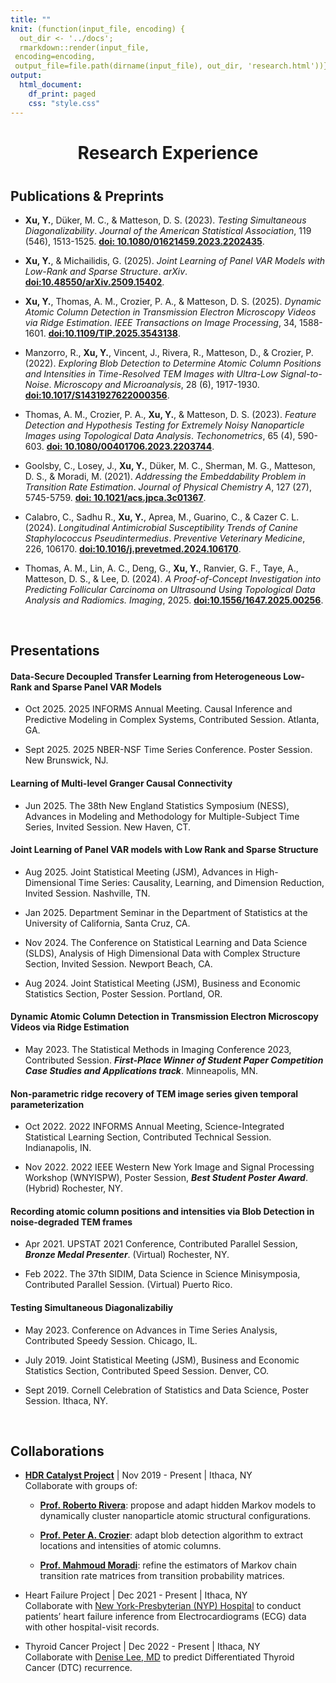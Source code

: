 ```yaml
---
title: ""
knit: (function(input_file, encoding) {
  out_dir <- '../docs';
  rmarkdown::render(input_file,
 encoding=encoding,
 output_file=file.path(dirname(input_file), out_dir, 'research.html'))})
output:
  html_document:
    df_print: paged
    css: "style.css"
---
```


<center> <h1>Research Experience</h1> </center>

</div>
<div style="margin-bottom:40px;">
</div>


## Publications & Preprints

* __Xu, Y.__, Düker, M. C., \& Matteson, D. S. (2023). _Testing Simultaneous Diagonalizability_. _Journal of the American Statistical Association_, 119 (546), 1513-1525. [__doi: 10.1080/01621459.2023.2202435__](https://doi.org/10.1080/01621459.2023.2202435).

* __Xu, Y.__, \& Michailidis, G. (2025). _Joint Learning of Panel VAR Models with Low-Rank and Sparse Structure_. _arXiv_. [__doi:10.48550/arXiv.2509.15402__](https://doi.org/10.48550/arXiv.2509.15402).

* __Xu, Y.__, Thomas, A. M., Crozier, P. A., \& Matteson, D. S. (2025). _Dynamic Atomic Column Detection in Transmission Electron Microscopy Videos via Ridge Estimation_. _IEEE Transactions on Image Processing_, 34, 1588-1601. [__doi:10.1109/TIP.2025.3543138__](https://doi.org/10.1109/tip.2025.3543138).

* Manzorro, R., __Xu, Y.__, Vincent, J., Rivera, R., Matteson, D., \& Crozier, P. (2022). _Exploring Blob Detection to Determine Atomic Column Positions and Intensities in Time-Resolved TEM Images with Ultra-Low Signal-to-Noise_. _Microscopy and Microanalysis_, 28 (6), 1917-1930. [__doi:10.1017/S1431927622000356__](https://doi.org/10.1017/S1431927622000356).

* Thomas, A. M., Crozier, P. A., __Xu, Y.__, \& Matteson, D. S. (2023). _Feature Detection and Hypothesis Testing for Extremely Noisy Nanoparticle Images using Topological Data Analysis_. _Techonometrics_, 65 (4), 590-603. [__doi: 10.1080/00401706.2023.2203744__](https://doi.org/10.1080/00401706.2023.2203744).

* Goolsby, C., Losey, J., __Xu, Y.__, Düker, M. C., Sherman, M. G., Matteson, D. S., \& Moradi, M. (2021). _Addressing the Embeddability Problem in Transition Rate Estimation_. _Journal of Physical Chemistry A_, 127 (27), 5745-5759. [__doi: 10.1021/acs.jpca.3c01367__](https://doi.org/10.1021/acs.jpca.3c01367).

* Calabro, C., Sadhu R., __Xu, Y.__, Aprea, M., Guarino, C., \& Cazer C. L. (2024). _Longitudinal Antimicrobial Susceptibility Trends of Canine Staphylococcus Pseudintermedius_. _Preventive Veterinary Medicine_, 226, 106170. [__doi:10.1016/j.prevetmed.2024.106170__](https://doi.org/10.1016/j.prevetmed.2024.106170).

* Thomas, A. M., Lin, A. C., Deng, G., __Xu, Y.__, Ranvier, G. F., Taye, A., Matteson, D. S., \& Lee, D. (2024). _A Proof-of-Concept Investigation into Predicting Follicular Carcinoma on Ultrasound Using Topological Data Analysis and Radiomics._ _Imaging_, 2025. [__doi:10.1556/1647.2025.00256__](https://doi.org/10.1556/1647.2025.00256).



</div>
<div style="margin-bottom:60px;">
</div>

## Presentations

#### Data-Secure Decoupled Transfer Learning from Heterogeneous Low-Rank and Sparse Panel VAR Models

* Oct 2025. 2025 INFORMS Annual Meeting. Causal Inference and Predictive Modeling in Complex Systems, Contributed Session. Atlanta, GA.

* Sept 2025. 2025 NBER-NSF Time Series Conference. Poster Session. New Brunswick, NJ.

#### Learning of Multi-level Granger Causal Connectivity

* Jun 2025. The 38th New England Statistics Symposium (NESS), Advances in Modeling and Methodology for Multiple-Subject Time Series, Invited Session. New Haven, CT.

#### Joint Learning of Panel VAR models with Low Rank and Sparse Structure

* Aug 2025. Joint Statistical Meeting (JSM), Advances in High-Dimensional Time Series: Causality, Learning, and Dimension Reduction, Invited Session. Nashville, TN.

* Jan 2025. Department Seminar in the Department of Statistics at the University of California, Santa Cruz, CA.

* Nov 2024. The Conference on Statistical Learning and Data Science (SLDS), Analysis of High Dimensional Data with Complex Structure Section, Invited Session. Newport Beach, CA.

* Aug 2024. Joint Statistical Meeting (JSM), Business and Economic Statistics Section, Poster Session. Portland, OR.

#### Dynamic Atomic Column Detection in Transmission Electron Microscopy Videos via Ridge Estimation

* May 2023. The Statistical Methods in Imaging Conference 2023, Contributed Session. *__First-Place Winner of Student Paper Competition Case Studies and Applications track__*. Minneapolis, MN.

#### Non-parametric ridge recovery of TEM image series given temporal parameterization

* Oct 2022. 2022 INFORMS Annual Meeting, Science-Integrated Statistical Learning Section, Contributed Technical Session. Indianapolis, IN.

* Nov 2022. 2022 IEEE Western New York Image and Signal Processing Workshop (WNYISPW), Poster Session, *__Best Student Poster Award__*. (Hybrid) Rochester, NY.

#### Recording atomic column positions and intensities via Blob Detection in noise-degraded TEM frames

* Apr 2021. UPSTAT 2021 Conference, Contributed Parallel Session, *__Bronze Medal Presenter__*. (Virtual) Rochester, NY.

* Feb 2022. The 37th SIDIM, Data Science in Science Minisymposia, Contributed Parallel Session. (Virtual) Puerto Rico.

#### Testing Simultaneous Diagonalizabiliy

* May 2023. Conference on Advances in Time Series Analysis, Contributed Speedy Session. Chicago, IL.

* July 2019. Joint Statistical Meeting (JSM), Business and Economic Statistics Section, Contributed Speed Session. Denver, CO.

* Sept 2019. Cornell Celebration of Statistics and Data Science, Poster Session. Ithaca, NY.

</div>
<div style="margin-bottom:60px;">
</div>


## Collaborations

* [__HDR Catalyst Project__](https://www.nsf.gov/awardsearch/showAward?AWD_ID=1940124&HistoricalAwards=false) | Nov 2019 - Present | Ithaca, NY\
Collaborate with groups of:
    * [__Prof. Roberto Rivera__](https://scholar.google.com/citations?user=0HEAaC4AAAAJ&hl=en): propose and adapt hidden Markov models to dynamically cluster nanoparticle atomic structural configurations.

    * [__Prof. Peter A. Crozier__](https://crozier.engineering.asu.edu/people/peter-a-crozier/): adapt blob detection algorithm to extract locations and intensities of atomic columns.

    * [__Prof. Mahmoud Moradi__](https://bslgroup.hosted.uark.edu/members.shtml): refine the estimators of Markov chain transition rate matrices from transition probability matrices.


* Heart Failure Project | Dec 2021 - Present | Ithaca, NY\
Collaborate with [New York-Presbyterian (NYP) Hospital](https://www.nyp.org/) to conduct patients' heart failure inference from Electrocardiograms (ECG) data with other hospital-visit records.


* Thyroid Cancer Project | Dec 2022 - Present | Ithaca, NY\
Collaborate with [Denise Lee, MD](https://profiles.mountsinai.org/denise-t-lee) to predict Differentiated Thyroid Cancer (DTC) recurrence.
